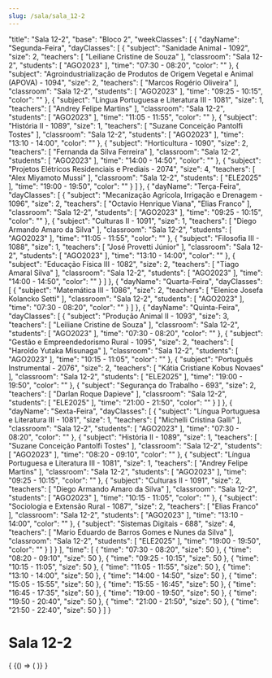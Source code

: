 ```yaml
---
slug: /sala/sala_12-2
---
```


  "title": "Sala 12-2",
  "base": "Bloco 2",
  "weekClasses": [
    {
      "dayName": "Segunda-Feira",
      "dayClasses": [
        {
          "subject": "Sanidade Animal - 1092",
          "size": 2,
          "teachers": [
            "Leiliane Cristine de Souza"
          ],
          "classroom": "Sala 12-2",
          "students": [
            "AGO2023"
          ],
          "time": "07:30 - 08:20",
          "color": ""
        },
        {
          "subject": "Agroindustrialização de Produtos de Origem Vegetal e Animal (APOVA) - 1094",
          "size": 2,
          "teachers": [
            "Marcos Rogério Oliveira"
          ],
          "classroom": "Sala 12-2",
          "students": [
            "AGO2023"
          ],
          "time": "09:25 - 10:15",
          "color": ""
        },
        {
          "subject": "Língua Portuguesa e Literatura III - 1081",
          "size": 1,
          "teachers": [
            "Andrey Felipe Martins"
          ],
          "classroom": "Sala 12-2",
          "students": [
            "AGO2023"
          ],
          "time": "11:05 - 11:55",
          "color": ""
        },
        {
          "subject": "História II - 1089",
          "size": 1,
          "teachers": [
            "Suzane Conceição Pantolfi Tostes"
          ],
          "classroom": "Sala 12-2",
          "students": [
            "AGO2023"
          ],
          "time": "13:10 - 14:00",
          "color": ""
        },
        {
          "subject": "Horticultura - 1090",
          "size": 2,
          "teachers": [
            "Fernanda da Silva Ferreira"
          ],
          "classroom": "Sala 12-2",
          "students": [
            "AGO2023"
          ],
          "time": "14:00 - 14:50",
          "color": ""
        },
        {
          "subject": "Projetos Elétricos Residenciais e Prediais - 2074",
          "size": 4,
          "teachers": [
            "Alex Miyamoto Mussi"
          ],
          "classroom": "Sala 12-2",
          "students": [
            "ELE2025"
          ],
          "time": "19:00 - 19:50",
          "color": ""
        }
      ]
    },
    {
      "dayName": "Terça-Feira",
      "dayClasses": [
        {
          "subject": "Mecanização Agrícola, Irrigação e Drenagem - 1096",
          "size": 2,
          "teachers": [
            "Octavio Henrique Viana",
            "Elias Franco"
          ],
          "classroom": "Sala 12-2",
          "students": [
            "AGO2023"
          ],
          "time": "09:25 - 10:15",
          "color": ""
        },
        {
          "subject": "Culturas II - 1091",
          "size": 1,
          "teachers": [
            "Diego Armando Amaro da Silva"
          ],
          "classroom": "Sala 12-2",
          "students": [
            "AGO2023"
          ],
          "time": "11:05 - 11:55",
          "color": ""
        },
        {
          "subject": "Filosofia III - 1088",
          "size": 1,
          "teachers": [
            "José Provetti Júnior"
          ],
          "classroom": "Sala 12-2",
          "students": [
            "AGO2023"
          ],
          "time": "13:10 - 14:00",
          "color": ""
        },
        {
          "subject": "Educação Física III - 1082",
          "size": 2,
          "teachers": [
            "Tiago Amaral Silva"
          ],
          "classroom": "Sala 12-2",
          "students": [
            "AGO2023"
          ],
          "time": "14:00 - 14:50",
          "color": ""
        }
      ]
    },
    {
      "dayName": "Quarta-Feira",
      "dayClasses": [
        {
          "subject": "Matemática III - 1086",
          "size": 2,
          "teachers": [
            "Elenice Josefa Kolancko Setti"
          ],
          "classroom": "Sala 12-2",
          "students": [
            "AGO2023"
          ],
          "time": "07:30 - 08:20",
          "color": ""
        }
      ]
    },
    {
      "dayName": "Quinta-Feira",
      "dayClasses": [
        {
          "subject": "Produção Animal II - 1093",
          "size": 3,
          "teachers": [
            "Leiliane Cristine de Souza"
          ],
          "classroom": "Sala 12-2",
          "students": [
            "AGO2023"
          ],
          "time": "07:30 - 08:20",
          "color": ""
        },
        {
          "subject": "Gestão e Empreendedorismo Rural - 1095",
          "size": 2,
          "teachers": [
            "Haroldo Yutaka Misunaga"
          ],
          "classroom": "Sala 12-2",
          "students": [
            "AGO2023"
          ],
          "time": "10:15 - 11:05",
          "color": ""
        },
        {
          "subject": "Português Instrumental - 2076",
          "size": 2,
          "teachers": [
            "Kátia Cristiane Kobus Novaes"
          ],
          "classroom": "Sala 12-2",
          "students": [
            "ELE2025"
          ],
          "time": "19:00 - 19:50",
          "color": ""
        },
        {
          "subject": "Segurança do Trabalho - 693",
          "size": 2,
          "teachers": [
            "Darlan Roque Dapieve"
          ],
          "classroom": "Sala 12-2",
          "students": [
            "ELE2025"
          ],
          "time": "21:00 - 21:50",
          "color": ""
        }
      ]
    },
    {
      "dayName": "Sexta-Feira",
      "dayClasses": [
        {
          "subject": "Língua Portuguesa e Literatura III - 1081",
          "size": 1,
          "teachers": [
            "Michelli Cristina Galli"
          ],
          "classroom": "Sala 12-2",
          "students": [
            "AGO2023"
          ],
          "time": "07:30 - 08:20",
          "color": ""
        },
        {
          "subject": "História II - 1089",
          "size": 1,
          "teachers": [
            "Suzane Conceição Pantolfi Tostes"
          ],
          "classroom": "Sala 12-2",
          "students": [
            "AGO2023"
          ],
          "time": "08:20 - 09:10",
          "color": ""
        },
        {
          "subject": "Língua Portuguesa e Literatura III - 1081",
          "size": 1,
          "teachers": [
            "Andrey Felipe Martins"
          ],
          "classroom": "Sala 12-2",
          "students": [
            "AGO2023"
          ],
          "time": "09:25 - 10:15",
          "color": ""
        },
        {
          "subject": "Culturas II - 1091",
          "size": 2,
          "teachers": [
            "Diego Armando Amaro da Silva"
          ],
          "classroom": "Sala 12-2",
          "students": [
            "AGO2023"
          ],
          "time": "10:15 - 11:05",
          "color": ""
        },
        {
          "subject": "Sociologia e Extensão Rural - 1087",
          "size": 2,
          "teachers": [
            "Elias Franco"
          ],
          "classroom": "Sala 12-2",
          "students": [
            "AGO2023"
          ],
          "time": "13:10 - 14:00",
          "color": ""
        },
        {
          "subject": "Sistemas Digitais - 688",
          "size": 4,
          "teachers": [
            "Mario Eduardo de Barros Gomes e Nunes da Silva"
          ],
          "classroom": "Sala 12-2",
          "students": [
            "ELE2025"
          ],
          "time": "19:00 - 19:50",
          "color": ""
        }
      ]
    }
  ],
  "time": [
    {
      "time": "07:30 - 08:20",
      "size": 50
    },
    {
      "time": "08:20 - 09:10",
      "size": 50
    },
    {
      "time": "09:25 - 10:15",
      "size": 50
    },
    {
      "time": "10:15 - 11:05",
      "size": 50
    },
    {
      "time": "11:05 - 11:55",
      "size": 50
    },
    {
      "time": "13:10 - 14:00",
      "size": 50
    },
    {
      "time": "14:00 - 14:50",
      "size": 50
    },
    {
      "time": "15:05 - 15:55",
      "size": 50
    },
    {
      "time": "15:55 - 16:45",
      "size": 50
    },
    {
      "time": "16:45 - 17:35",
      "size": 50
    },
    {
      "time": "19:00 - 19:50",
      "size": 50
    },
    {
      "time": "19:50 - 20:40",
      "size": 50
    },
    {
      "time": "21:00 - 21:50",
      "size": 50
    },
    {
      "time": "21:50 - 22:40",
      "size": 50
    }
  ]
}

# Sala 12-2

<div>
  {
    <BrowserOnly>
      {() => (
        <Grid
          title={data.title}
          weekClasses={data.weekClasses}
          time={data.time}
        />
      )}
    </BrowserOnly>
  }
</div>
